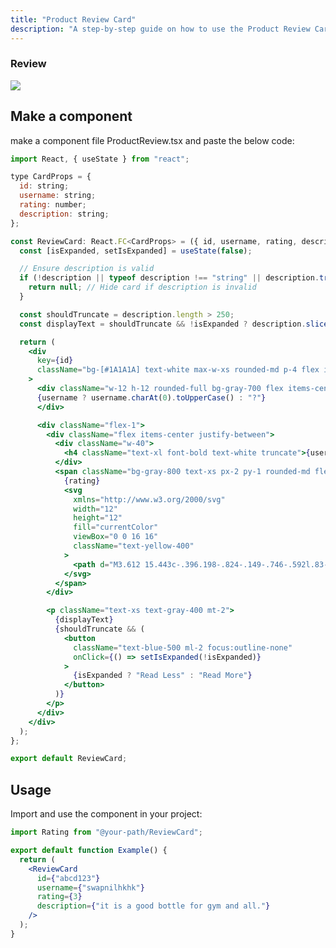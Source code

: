 ```yaml
---
title: "Product Review Card"
description: "A step-by-step guide on how to use the Product Review Card component in your project. you can use this product card component if you are using Nextjs or Reactjs with Typescript and Tailwind css for a project."
---
```


### Review

<Frame>
  <img src="/images/review.png" style={{ borderRadius: "0.5rem" }} />
</Frame>

## Make a component

make a component file ProductReview.tsx and paste the below code:

```jsx
import React, { useState } from "react";

type CardProps = {
  id: string;
  username: string;
  rating: number;
  description: string;
};

const ReviewCard: React.FC<CardProps> = ({ id, username, rating, description }) => {
  const [isExpanded, setIsExpanded] = useState(false);

  // Ensure description is valid
  if (!description || typeof description !== "string" || description.trim().length < 5 || description.trim().length > 500) {
    return null; // Hide card if description is invalid
  }

  const shouldTruncate = description.length > 250;
  const displayText = shouldTruncate && !isExpanded ? description.slice(0, 250) + "..." : description;

  return (
    <div
      key={id}
      className="bg-[#1A1A1A] text-white max-w-xs rounded-md p-4 flex items-start gap-4 shadow-md"
    >
      <div className="w-12 h-12 rounded-full bg-gray-700 flex items-center justify-center text-lg font-bold">
      {username ? username.charAt(0).toUpperCase() : "?"}
      </div>

      <div className="flex-1">
        <div className="flex items-center justify-between">
          <div className="w-40">
            <h4 className="text-xl font-bold text-white truncate">{username || "Unknown User"}</h4>
          </div>
          <span className="bg-gray-800 text-xs px-2 py-1 rounded-md flex items-center gap-1">
            {rating}
            <svg
              xmlns="http://www.w3.org/2000/svg"
              width="12"
              height="12"
              fill="currentColor"
              viewBox="0 0 16 16"
              className="text-yellow-400"
            >
              <path d="M3.612 15.443c-.396.198-.824-.149-.746-.592l.83-4.73L.173 6.765c-.329-.32-.158-.888.283-.95l4.898-.696L7.538.792c.197-.39.73-.39.927 0l2.184 4.327 4.898.696c.441.062.612.63.283.95l-3.523 3.356.83 4.73c.078.443-.35.79-.746.592L8 13.187l-4.389 2.256z" />
            </svg>
          </span>
        </div>

        <p className="text-xs text-gray-400 mt-2">
          {displayText}
          {shouldTruncate && (
            <button
              className="text-blue-500 ml-2 focus:outline-none"
              onClick={() => setIsExpanded(!isExpanded)}
            >
              {isExpanded ? "Read Less" : "Read More"}
            </button>
          )}
        </p>
      </div>
    </div>
  );
};

export default ReviewCard;
```

## Usage

Import and use the component in your project:

```jsx
import Rating from "@your-path/ReviewCard";

export default function Example() {
  return (
    <ReviewCard
      id={"abcd123"}
      username={"swapnilhkhk"}
      rating={3}
      description={"it is a good bottle for gym and all."}
    />
  );
}
```
